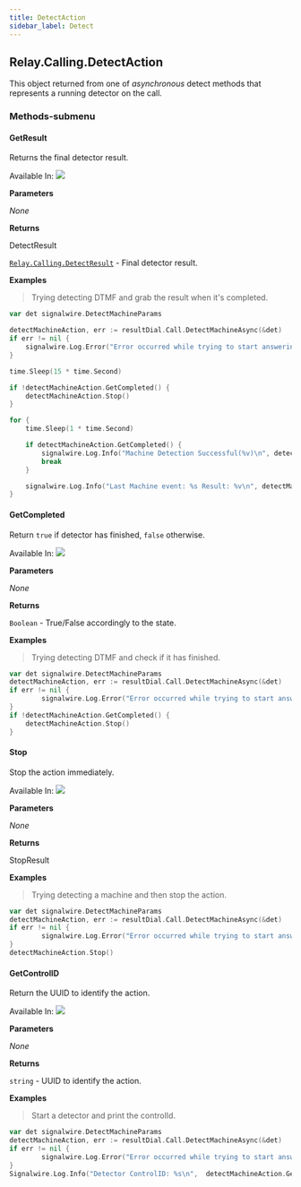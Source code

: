 ```yaml
---
title: DetectAction
sidebar_label: Detect
---
```


[relay-calling-detectresult]: /sdks/reference/realtime-sdk/v2/sdks/golang/calling/results/detect-result
[relay-calling-call]: /sdks/reference/realtime-sdk/v2/sdks/golang/calling/call

## Relay.Calling.DetectAction

This object returned from one of _asynchronous_ detect methods that represents a running detector on the call.

### Methods-submenu

<div class="method-definitions"></div>

#### GetResult

Returns the final detector result.

Available In: <img class="method-available-tag" src="https://img.shields.io/badge/-v1.0+-brightgreen.svg" />

**Parameters**

_None_

**Returns**

DetectResult

[`Relay.Calling.DetectResult`][relay-calling-detectresult] - Final detector result.

**Examples**

> Trying detecting DTMF and grab the result when it's completed.

```go
var det signalwire.DetectMachineParams

detectMachineAction, err := resultDial.Call.DetectMachineAsync(&det)
if err != nil {
	signalwire.Log.Error("Error occurred while trying to start answering machine detector")
}

time.Sleep(15 * time.Second)

if !detectMachineAction.GetCompleted() {
	detectMachineAction.Stop()
}

for {
	time.Sleep(1 * time.Second)

	if detectMachineAction.GetCompleted() {
		signalwire.Log.Info("Machine Detection Successful(%v)\n", detectMachineAction.GetSuccessful())
		break
	}

	signalwire.Log.Info("Last Machine event: %s Result: %v\n", detectMachineAction.GetDetectorEvent().String(), detectMachineAction.GetResult())
}
```

#### GetCompleted

Return `true` if detector has finished, `false` otherwise.

Available In: <img class="method-available-tag" src="https://img.shields.io/badge/-v1.0+-brightgreen.svg" />

**Parameters**

_None_

**Returns**

`Boolean` - True/False accordingly to the state.

**Examples**

> Trying detecting DTMF and check if it has finished.

```go
var det signalwire.DetectMachineParams
detectMachineAction, err := resultDial.Call.DetectMachineAsync(&det)
if err != nil {
		signalwire.Log.Error("Error occurred while trying to start answering machine detector")
}
if !detectMachineAction.GetCompleted() {
	detectMachineAction.Stop()
}
```

#### Stop

Stop the action immediately.

Available In: <img class="method-available-tag" src="https://img.shields.io/badge/-v1.0+-brightgreen.svg" />

**Parameters**

_None_

**Returns**

StopResult

**Examples**

> Trying detecting a machine and then stop the action.

```go
var det signalwire.DetectMachineParams
detectMachineAction, err := resultDial.Call.DetectMachineAsync(&det)
if err != nil {
		signalwire.Log.Error("Error occurred while trying to start answering machine detector")
}
detectMachineAction.Stop()
```

#### GetControlID

Return the UUID to identify the action.

Available In: <img class="method-available-tag" src="https://img.shields.io/badge/-v1.0+-brightgreen.svg" />

**Parameters**

_None_

**Returns**

`string` - UUID to identify the action.

**Examples**

> Start a detector and print the controlId.

```go
var det signalwire.DetectMachineParams
detectMachineAction, err := resultDial.Call.DetectMachineAsync(&det)
if err != nil {
		signalwire.Log.Error("Error occurred while trying to start answering machine detector")
}
Signalwire.Log.Info("Detector ControlID: %s\n",  detectMachineAction.GetControlID())
```